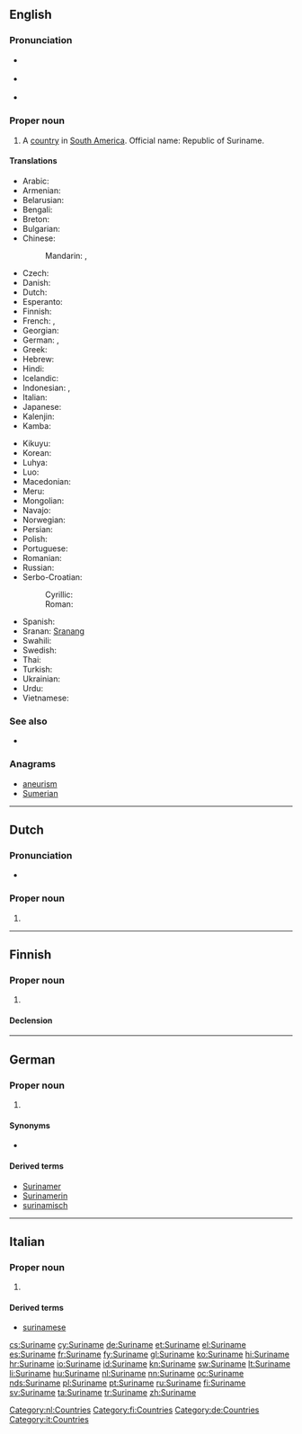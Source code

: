 ==English==
{{wikipedia}}

===Pronunciation===
* {{a|UK}} {{IPA|/ˌsʊə.ɹɪˈnæm/|/ˌsjʊə.ɹɪˈnæm/|/ˈsʊə.ɹɪ.næm/}}
* {{a|US}} {{IPA|/ˌsʊɹ.ɪˈnɑm/|/ˈsʊɹ.ɪ.nɑm/|/ˈsʊɹ.ɪ.næm/}}
* {{audio|en-us-Suriname.ogg|Audio (US)}}

===Proper noun===
{{en-proper noun}}

# A [[country]] in [[South America]]. Official name: Republic of Suriname.

====Translations====
{{trans-top|country}}
* Arabic: {{t-|ar|سورينام|m|tr=surinaam|sc=Arab}}
* Armenian: {{t-|hy|Սուրինամ|tr=Surinam|sc=Armn}}
* Belarusian: {{t-|be|Сурынам|m|tr=Surynám|xs=Belarusian|sc=Cyrl}}
* Bengali: {{t-|bn|সুরিনাম|sc=Beng|xs=Bengali}}
* Breton: {{t-|br|Surinam}}
* Bulgarian: {{t-|bg|Суринам|m|tr=Surinám|sc=Cyrl}}
* Chinese:
*: Mandarin: {{t-|cmn|蘇里南|sc=Hani}}, {{t-|cmn|苏里南|tr=Sūlǐnán|sc=Hani}}
* Czech: {{t+|cs|Surinam|m}}
* Danish: {{t-|da|Surinam}}
* Dutch: {{t+|nl|Suriname}}
* Esperanto: {{t-|eo|Surinamo}}
* Finnish: {{t+|fi|Suriname}}
* French: {{t+|fr|Surinam|m}}, {{t+|fr|Suriname|m}}
* Georgian: {{t-|ka|სურინამი|tr=surinami|sc=Geor|xs=Georgian}}
* German: {{t+|de|Surinam}}, {{t|de|Suriname}}
* Greek: {{t+|el|Σουρινάμ|n|tr=Sourinám|sc=Grek}}
* Hebrew: {{t-|he|סורינאם|sc=Hebr}}
* Hindi: {{t+|hi|सूरीनाम|tr=sūrīnām|xs=Hindi|sc=Deva}}
* Icelandic: {{t+|is|Súrínam|n}}
* Indonesian: {{t+|id|Suriname|xs=Indonesian}}, {{t-|id|Surinam|xs=Indonesian}}
* Italian: {{t-|it|Suriname}}
* Japanese: {{t+|ja|スリナム|tr=Surinamu}}
* Kalenjin: {{tø|kln|Surinam}}
* Kamba: {{tø|kam|Surinamu}}
{{trans-mid}}
* Kikuyu: {{tø|ki|Surinamu}}
* Korean: {{t+|ko|수리남|tr=Surinam|sc=Hang}}
* Luhya: {{tø|luy|Surinamu}}
* Luo: {{tø|luo|Surinam}}
* Macedonian: {{t-|mk|Суринам|m|tr=Súrinam|sc=Cyrl}}
* Meru: {{tø|mer|Surinamu}}
* Mongolian: {{t-|mn|Суринам|tr=Surinám|sc=Cyrl|xs=Mongolian}}
* Navajo: {{tø|nv|Sówinam}}
* Norwegian: {{t-|no|Surinam}}
* Persian: {{t-|fa|سورینام|xs=Persian|tr=surinâm|sc=fa-Arab}}
* Polish: {{t+|pl|Surinam}}
* Portuguese: {{t+|pt|Suriname}}
* Romanian: {{t-|ro|Surinam|n}}
* Russian: {{t+|ru|Суринам|m|tr=Surinám|sc=Cyrl}}
* Serbo-Croatian:
*: Cyrillic: {{t-|sh|Суринам|m|sc=Cyrl|xs=Serbo-Croatian}}
*: Roman: {{t-|sh|Surinam|m|xs=Serbo-Croatian}}
* Spanish: {{t+|es|Surinam}}
* Sranan: [[Sranang]]
* Swahili: {{t+|sw|Surinamu|xs=Swahili}}
* Swedish: {{t+|sv|Surinam}}
* Thai: {{t+|th|ซูรินาเม|tr=sūrināme|sc=Thai}}
* Turkish: {{t+|tr|Surinam}}
* Ukrainian: {{t+|uk|Суринам|m|tr=Surynám|xs=Ukrainian|sc=Cyrl}}
* Urdu: {{t-|ur|سرینام|xs=Urdu|sc=ur-Arab}}
* Vietnamese: {{t-|vi|Suriname|xs=Vietnamese}}
{{trans-bottom}}

===See also===
* {{list|en|countries of South America}}

===Anagrams===
* [[aneurism#English|aneurism]]
* [[Sumerian#English|Sumerian]]

----

==Dutch==
{{wikipedia|lang=nl}}

===Pronunciation=== 
* {{IPA|/ˌsyriˈnaːmə/|lang=nl}}

===Proper noun===
{{nl-proper noun|g=n}}

# {{l|en|Suriname}}

[[Category:nl:Countries]]

----

==Finnish==
{{wikipedia|lang=fi}}

===Proper noun===
{{fi-proper noun}}

# {{l|en|Suriname}}

====Declension====
{{fi-decl-nalle|Surinam|nopl=1}}

[[Category:fi:Countries]]

----

==German==
{{wikipedia|lang=de}}

===Proper noun===
{{de-proper noun|g=n}}

# {{l|en|Suriname}}

====Synonyms====
* {{l|de|Surinam}}

====Derived terms====
* [[Surinamer]]
* [[Surinamerin]]
* [[surinamisch]]

[[Category:de:Countries]]

----

==Italian==
{{wikipedia|lang=it}}

===Proper noun===
{{it-proper noun|g=m}}

# {{l|en|Suriname}}

====Derived terms====
* [[surinamese]]

[[Category:it:Countries]]

[[cs:Suriname]]
[[cy:Suriname]]
[[de:Suriname]]
[[et:Suriname]]
[[el:Suriname]]
[[es:Suriname]]
[[fr:Suriname]]
[[fy:Suriname]]
[[gl:Suriname]]
[[ko:Suriname]]
[[hi:Suriname]]
[[hr:Suriname]]
[[io:Suriname]]
[[id:Suriname]]
[[kn:Suriname]]
[[sw:Suriname]]
[[lt:Suriname]]
[[li:Suriname]]
[[hu:Suriname]]
[[nl:Suriname]]
[[nn:Suriname]]
[[oc:Suriname]]
[[nds:Suriname]]
[[pl:Suriname]]
[[pt:Suriname]]
[[ru:Suriname]]
[[fi:Suriname]]
[[sv:Suriname]]
[[ta:Suriname]]
[[tr:Suriname]]
[[zh:Suriname]]